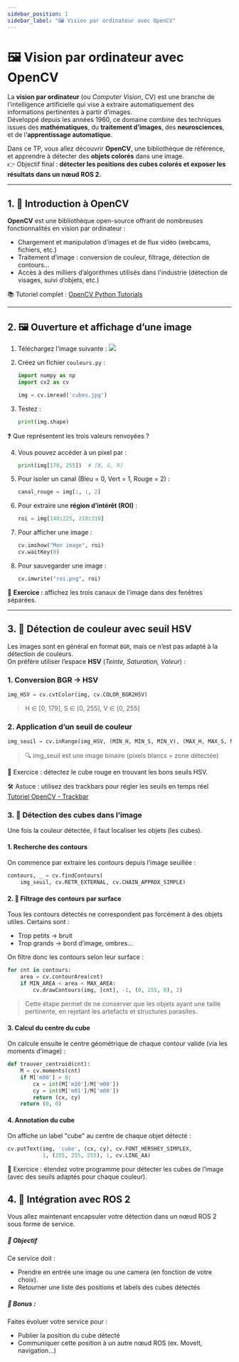 ```yaml
---
sidebar_position: 1
sidebar_label: "🖼️ Vision par ordinateur avec OpenCV"
---
```


# 🖼️ Vision par ordinateur avec OpenCV

La **vision par ordinateur** (ou *Computer Vision*, CV) est une branche de l'intelligence artificielle qui vise à extraire automatiquement des informations pertinentes à partir d’images.  
Développé depuis les années 1960, ce domaine combine des techniques issues des **mathématiques**, du **traitement d’images**, des **neurosciences**, et de l’**apprentissage automatique**.

Dans ce TP, vous allez découvrir **OpenCV**, une bibliothèque de référence, et apprendre à détecter des **objets colorés** dans une image.  
👉 Objectif final : **détecter les positions des cubes colorés et exposer les résultats dans un nœud ROS 2.**

---

## 1. 🚀 Introduction à OpenCV

**OpenCV** est une bibliothèque open-source offrant de nombreuses fonctionnalités en vision par ordinateur :

- Chargement et manipulation d’images et de flux vidéo (webcams, fichiers, etc.)
- Traitement d’image : conversion de couleur, filtrage, détection de contours...
- Accès à des milliers d’algorithmes utilisés dans l'industrie (détection de visages, suivi d’objets, etc.)

📚 Tutoriel complet : [OpenCV Python Tutorials](https://docs.opencv.org/4.11.0/d6/d00/tutorial_py_root.html)

---

## 2. 🖼️ Ouverture et affichage d’une image

1. Téléchargez l’image suivante :  ![](/img/vision/cubes.jpg)
   
2. Créez un fichier `couleurs.py` :

    ```python
    import numpy as np
    import cv2 as cv

    img = cv.imread('cubes.jpg')
    ```

3. Testez :

    ```python
    print(img.shape)
    ```

❓ Que représentent les trois valeurs renvoyées ?

4. Vous pouvez accéder à un pixel par :

    ```python
    print(img[170, 255])  # [B, G, R]
    ```

5. Pour isoler un canal (Bleu = 0, Vert = 1, Rouge = 2) :

    ```python
    canal_rouge = img[:, :, 2]
    ```

6. Pour extraire une **région d’intérêt (ROI)** :

    ```python
    roi = img[140:225, 210:310]
    ```

7. Pour afficher une image :

    ```python
    cv.imshow("Mon image", roi)
    cv.waitKey(0)
    ```

8. Pour sauvegarder une image :

    ```python
    cv.imwrite("roi.png", roi)
    ```

🎯 **Exercice :** affichez les trois canaux de l’image dans des fenêtres séparées.

---

## 3. 🎯 Détection de couleur avec seuil HSV

Les images sont en général en format `BGR`, mais ce n’est pas adapté à la détection de couleurs.  
On préfère utiliser l’espace **HSV** (*Teinte, Saturation, Valeur*) :

### 1. Conversion BGR → HSV

```python
img_HSV = cv.cvtColor(img, cv.COLOR_BGR2HSV)
```

> H $\in$ [0, 179], S $\in$ [0, 255], V $\in$ [0, 255]

### 2. Application d’un seuil de couleur

```python
img_seuil = cv.inRange(img_HSV, (MIN_H, MIN_S, MIN_V), (MAX_H, MAX_S, MAX_V))
```

> 🔍 img_seuil est une image binaire (pixels blancs = zone détectée)

🎯 Exercice : détectez le cube rouge en trouvant les bons seuils HSV.

🛠️ Astuce : utilisez des trackbars pour régler les seuils en temps réel [Tutoriel OpenCV - Trackbar](https://docs.opencv.org/4.11.0/d9/dc8/tutorial_py_trackbar.html)


### 3. 🔎 Détection des cubes dans l’image

Une fois la couleur détectée, il faut localiser les objets (les cubes).

#### 1. Recherche des contours

On commence par extraire les contours depuis l’image seuillée :

```python
contours, _ = cv.findContours(
    img_seuil, cv.RETR_EXTERNAL, cv.CHAIN_APPROX_SIMPLE)
```

#### 2. 🎯 Filtrage des contours par surface

Tous les contours détectés ne correspondent pas forcément à des objets utiles. Certains sont :
- Trop petits → bruit
- Trop grands → bord d’image, ombres…  

On filtre donc les contours selon leur surface :
```python
for cnt in contours:
    area = cv.contourArea(cnt)
    if MIN_AREA < area < MAX_AREA:
        cv.drawContours(img, [cnt], -1, (0, 255, 0), 2)
```

> Cette étape permet de ne conserver que les objets ayant une taille pertinente, en rejetant les artefacts et structures parasites.

#### 3. Calcul du centre du cube

On calcule ensuite le centre géométrique de chaque contour valide (via les moments d’image) :


```python
def trouver_centroid(cnt):
    M = cv.moments(cnt)
    if M['m00'] > 0:
        cx = int(M['m10']/M['m00'])
        cy = int(M['m01']/M['m00'])
        return (cx, cy)
    return (0, 0)
```

#### 4. Annotation du cube

On affiche un label "cube" au centre de chaque objet détecté :

```python
cv.putText(img, 'cube', (cx, cy), cv.FONT_HERSHEY_SIMPLEX,
           1, (255, 255, 255), 1, cv.LINE_AA)
```

🎯 Exercice : étendez votre programme pour détecter les cubes de l’image (avec des seuils adaptés pour chaque couleur).

## 4. 🤖 Intégration avec ROS 2

Vous allez maintenant encapsuler votre détection dans un nœud ROS 2 sous forme de service.

##### 🔧 Objectif

Ce service doit :
- Prendre en entrée une image ou une camera (en fonction de votre choix).
- Retourner une liste des positions et labels des cubes détectés

##### 🧪 Bonus : 

Faites évoluer votre service pour :
- Publier la position du cube détecté
- Communiquer cette position à un autre nœud ROS (ex. MoveIt, navigation…)
